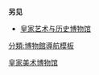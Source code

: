 {{Navbox
|name  = 比利时皇家美术博物馆
|title = [[比利时皇家美术博物馆]]成员
|listclass = hlist
|titlestyle = background:lightsteelblue;
|image = [[File:Musées Royaux des Beaux-Arts Belgique 1101.jpg|70px]]
|list1 = 
*[[古代艺术博物馆]]
*现代艺术博物馆
*[[马格里特博物馆]]
*[[安东尼·维尔茨博物馆]]
*[[康斯坦丁·默尼耶#博物馆|康斯坦丁·默尼耶博物馆]]
*[[世纪之交博物馆]]
}}<noinclude>
'''另见'''
*[[皇家艺术与历史博物馆]]
[[Category:比利时模板|皇家美术博物馆]]
[[分類:博物館導航模板]]
</noinclude>